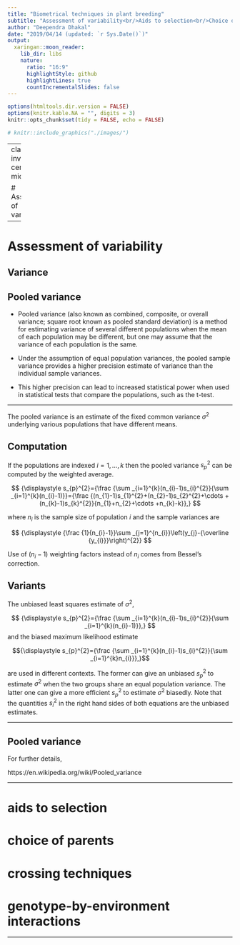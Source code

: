```yaml
---
title: "Biometrical techniques in plant breeding"
subtitle: "Assessment of variability<br/>Aids to selection<br/>Choice of parents<br/>Crossing techniques<br/>Genotype-by-environment interaction"
author: "Deependra Dhakal"
date: "2019/04/14 (updated: `r Sys.Date()`)"
output:
  xaringan::moon_reader:
    lib_dir: libs
    nature:
      ratio: "16:9"
      highlightStyle: github
      highlightLines: true
      countIncrementalSlides: false
---
```


```r
options(htmltools.dir.version = FALSE)
options(knitr.kable.NA = "", digits = 3)
knitr::opts_chunk$set(tidy = FALSE, echo = FALSE)
```

```r
# knitr::include_graphics("./images/")
```

---
class: inverse, center, middle

# Assessment of variability

---

# Assessment of variability

## Variance

## Pooled variance

- Pooled variance (also known as combined, composite, or overall variance; square root known as pooled standard deviation) is a method for estimating variance of several different populations when the mean of each population may be different, but one may assume that the variance of each population is the same.

- Under the assumption of equal population variances, the pooled sample variance provides a higher precision estimate of variance than the individual sample variances. 

- This higher precision can lead to increased statistical power when used in statistical tests that compare the populations, such as the t-test.

---

The pooled variance is an estimate of the fixed common variance ${\displaystyle \sigma ^{2}}$ underlying various populations that have different means.

## Computation

If the populations are indexed ${\displaystyle i=1,\ldots ,k}$ then the pooled variance ${\displaystyle s_{p}^{2}}$ can be computed by the weighted average.

$$
{\displaystyle s_{p}^{2}={\frac {\sum _{i=1}^{k}(n_{i}-1)s_{i}^{2}}{\sum _{i=1}^{k}(n_{i}-1)}}={\frac {(n_{1}-1)s_{1}^{2}+(n_{2}-1)s_{2}^{2}+\cdots +(n_{k}-1)s_{k}^{2}}{n_{1}+n_{2}+\cdots +n_{k}-k}},}
$$

where ${\displaystyle n_{i}}$ is the sample size of population ${\displaystyle i}$ and the sample variances are

$$
{\displaystyle {\frac {1}{n_{i}-1}}\sum _{j=1}^{n_{i}}\left(y_{j}-{\overline {y_{i}}}\right)^{2}}
$$

Use of ${\displaystyle (n_{i}-1)}$ weighting factors instead of ${\displaystyle n_{i}}$ comes from Bessel's correction.

## Variants

The unbiased least squares estimate of ${\displaystyle \sigma ^{2},}$

$$
{\displaystyle s_{p}^{2}={\frac {\sum _{i=1}^{k}(n_{i}-1)s_{i}^{2}}{\sum _{i=1}^{k}(n_{i}-1)}},}
$$
and the biased maximum likelihood estimate

$${\displaystyle s_{p}^{2}={\frac {\sum _{i=1}^{k}(n_{i}-1)s_{i}^{2}}{\sum _{i=1}^{k}n_{i}}},}$$

are used in different contexts. The former can give an unbiased ${\displaystyle s_{p}^{2}}$ to estimate ${\displaystyle \sigma ^{2}}$ when the two groups share an equal population variance. The latter one can give a more efficient ${\displaystyle s_{p}^{2}}$ to estimate ${\displaystyle \sigma ^{2}}$ biasedly. Note that the quantities ${\displaystyle s_{i}^{2}}$ in the right hand sides of both equations are the unbiased estimates.

---

## Pooled variance

For further details,

https://en.wikipedia.org/wiki/Pooled_variance

---

# aids to selection 

# choice of parents

# crossing techniques

# genotype-by-environment interactions

---